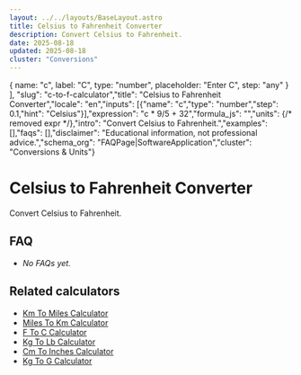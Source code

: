 ```yaml
---
layout: ../../layouts/BaseLayout.astro
title: Celsius to Fahrenheit Converter
description: Convert Celsius to Fahrenheit.
date: 2025-08-18
updated: 2025-08-18
cluster: "Conversions"
---
```



  { name: "c", label: "C", type: "number", placeholder: "Enter C", step: "any" }
],
"slug": "c-to-f-calculator","title": "Celsius to Fahrenheit Converter","locale": "en","inputs": [{"name": "c","type": "number","step": 0.1,"hint": "Celsius"}],"expression": "c * 9/5 + 32","formula_js": "","units": {/* removed expr */},"intro": "Convert Celsius to Fahrenheit.","examples": [],"faqs": [],"disclaimer": "Educational information, not professional advice.","schema_org": "FAQPage|SoftwareApplication","cluster": "Conversions & Units"}

# Celsius to Fahrenheit Converter

Convert Celsius to Fahrenheit.

<Calculator schema={schema} />

## FAQ

- _No FAQs yet._

## Related calculators
- [Km To Miles Calculator](/calculators/km-to-miles-calculator/)
- [Miles To Km Calculator](/calculators/miles-to-km-calculator/)
- [F To C Calculator](/calculators/f-to-c-calculator/)
- [Kg To Lb Calculator](/calculators/kg-to-lb-calculator/)
- [Cm To Inches Calculator](/calculators/cm-to-inches-calculator/)
- [Kg To G Calculator](/calculators/kg-to-g-calculator/)

